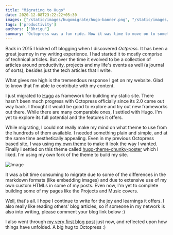 ```yaml
---
title: "Migrating to Hugo"
date: 2020-12-08T23:22:22+05:30
images: ["/static/images/hugomigrate/hugo-banner.png", "/static/images/hugomigrate/hugo-theme-snap.png"]
tags: ['productivity']
authors: ["Bhrigu"]
summary: 'Octopress was a fun ride. Now it was time to move on to something new. Behold! Hugo as the static site generator'
---
```


Back in 2015 I kicked off blogging when I discovered *Octpress*. It has been a great journey in my writing experience. I had started it to mostly comprise of technical articles.  But over the time it evolved to be a collection of articles around productivity, projects and my life's events as well (a journal of sorts), besides just the tech articles that I write. 

What gives me high is the tremendous response I get on my website. Glad to know that I'm able to contribute with my content.


I just migrated to [Hugo](https://gohugo.io/) as framework for building my static site. There hasn't been much progress with Octopress officially since its 2.0 came out way back. I thought it would be good to explore and try out new frameworks out there. While there are many comparable ones, I settled with Hugo. I'm yet to explore its full potential and the features it offers.

While migrating, I could not really make my mind on what theme to use from the hundreds of them available. I needed something plain and simple, and at the same time aesthetically appealing. Even in my previous Octopress based site, I was using [my own theme](https://github.com/bhrigu123/abacus) to make it look the way I wanted. Finally I settled on this theme called [hugo-theme-chunky-poster](https://github.com/puresyntax71/hugo-theme-chunky-poster/) which I liked. I'm using my own fork of the theme to build my site.

![Image](/static/images/hugomigrate/hugo-theme-snap.png)

It was a bit time consuming to migrate due to some of the differences in the markdown formats (like embedding images) and due to extensive use of my own custom HTMLs in some of my posts. Even now, I'm yet to complete building some of my pages like the Projects and Music covers.

Well, that's all. I hope I continue to write for the joy and learnings it offers. I also really like reading others' blog articles, so if someone in my network is also into writing, please comment your blog link below :)

I also went through [my very first blog post](/post/the-game-is-on/) just now, and reflected upon how things have unfolded. A big hug to Octopress :)
